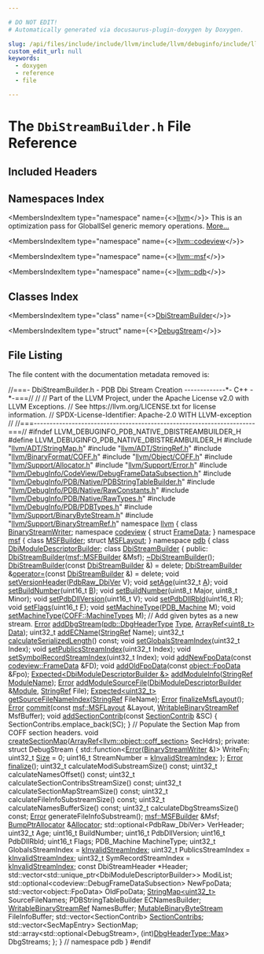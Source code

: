 ```yaml
---

# DO NOT EDIT!
# Automatically generated via docusaurus-plugin-doxygen by Doxygen.

slug: /api/files/include/include/llvm/include/llvm/debuginfo/include/llvm/debuginfo/pdb/include/llvm/debuginfo/pdb/native/dbistreambuilder-h
custom_edit_url: null
keywords:
  - doxygen
  - reference
  - file

---
```





# The `DbiStreamBuilder.h` File Reference

<DoxygenPage pluginConfig={pluginConfig}>



## Included Headers

<IncludesList>
<IncludesListItem
  filePath="llvm/ADT/StringMap.h"
  permalink="/docs/api/files/include/include/llvm/include/llvm/adt/stringmap-h"
  isLocal="true" />
<IncludesListItem
  filePath="llvm/ADT/StringRef.h"
  permalink="/docs/api/files/include/include/llvm/include/llvm/adt/stringref-h"
  isLocal="true" />
<IncludesListItem
  filePath="llvm/BinaryFormat/COFF.h"
  permalink="/docs/api/files/include/include/llvm/include/llvm/binaryformat/coff-h"
  isLocal="true" />
<IncludesListItem
  filePath="llvm/Object/COFF.h"
  permalink="/docs/api/files/include/include/llvm/include/llvm/object/coff-h"
  isLocal="true" />
<IncludesListItem
  filePath="llvm/Support/Allocator.h"
  permalink="/docs/api/files/include/include/llvm/include/llvm/support/allocator-h"
  isLocal="true" />
<IncludesListItem
  filePath="llvm/Support/Error.h"
  permalink="/docs/api/files/include/include/llvm/include/llvm/support/error-h"
  isLocal="true" />
<IncludesListItem
  filePath="llvm/DebugInfo/CodeView/DebugFrameDataSubsection.h"
  permalink="/docs/api/files/include/include/llvm/include/llvm/debuginfo/include/llvm/debuginfo/codeview/debugframedatasubsection-h"
  isLocal="true" />
<IncludesListItem
  filePath="llvm/DebugInfo/PDB/Native/PDBStringTableBuilder.h"
  permalink="/docs/api/files/include/include/llvm/include/llvm/debuginfo/include/llvm/debuginfo/pdb/include/llvm/debuginfo/pdb/native/pdbstringtablebuilder-h"
  isLocal="true" />
<IncludesListItem
  filePath="llvm/DebugInfo/PDB/Native/RawConstants.h"
  permalink="/docs/api/files/include/include/llvm/include/llvm/debuginfo/include/llvm/debuginfo/pdb/include/llvm/debuginfo/pdb/native/rawconstants-h"
  isLocal="true" />
<IncludesListItem
  filePath="llvm/DebugInfo/PDB/Native/RawTypes.h"
  permalink="/docs/api/files/include/include/llvm/include/llvm/debuginfo/include/llvm/debuginfo/pdb/include/llvm/debuginfo/pdb/native/rawtypes-h"
  isLocal="true" />
<IncludesListItem
  filePath="llvm/DebugInfo/PDB/PDBTypes.h"
  permalink="/docs/api/files/include/include/llvm/include/llvm/debuginfo/include/llvm/debuginfo/pdb/pdbtypes-h"
  isLocal="true" />
<IncludesListItem
  filePath="llvm/Support/BinaryByteStream.h"
  permalink="/docs/api/files/include/include/llvm/include/llvm/support/binarybytestream-h"
  isLocal="true" />
<IncludesListItem
  filePath="llvm/Support/BinaryStreamRef.h"
  permalink="/docs/api/files/include/include/llvm/include/llvm/support/binarystreamref-h"
  isLocal="true" />
</IncludesList>

## Namespaces Index

<MembersIndex>

<MembersIndexItem
  type="namespace"
  name={<><a href="/docs/api/namespaces/llvm">llvm</a></>}>
This is an optimization pass for GlobalISel generic memory operations. <a href="/docs/api/namespaces/llvm/#details">More...</a>
</MembersIndexItem>

<MembersIndexItem
  type="namespace"
  name={<><a href="/docs/api/namespaces/llvm/codeview">llvm::codeview</a></>}>
</MembersIndexItem>

<MembersIndexItem
  type="namespace"
  name={<><a href="/docs/api/namespaces/llvm/msf">llvm::msf</a></>}>
</MembersIndexItem>

<MembersIndexItem
  type="namespace"
  name={<><a href="/docs/api/namespaces/llvm/pdb">llvm::pdb</a></>}>
</MembersIndexItem>

</MembersIndex>

## Classes Index

<MembersIndex>

<MembersIndexItem
  type="class"
  name={<><a href="/docs/api/classes/llvm/pdb/dbistreambuilder">DbiStreamBuilder</a></>}>
</MembersIndexItem>

<MembersIndexItem
  type="struct"
  name={<><a href="/docs/api/structs/llvm/pdb/dbistreambuilder/debugstream">DebugStream</a></>}>
</MembersIndexItem>

</MembersIndex>


## File Listing

The file content with the documentation metadata removed is:

<ProgramListing>

<Link id="l00001" /><CodeLine lineNumber="1"><span class="doxyHighlightComment">//===- DbiStreamBuilder.h - PDB Dbi Stream Creation -------------&#42;- C++ -&#42;-===//</span></CodeLine>
<Link id="l00002" /><CodeLine lineNumber="2"><span class="doxyHighlightComment">//</span></CodeLine>
<Link id="l00003" /><CodeLine lineNumber="3"><span class="doxyHighlightComment">// Part of the LLVM Project, under the Apache License v2.0 with LLVM Exceptions.</span></CodeLine>
<Link id="l00004" /><CodeLine lineNumber="4"><span class="doxyHighlightComment">// See https://llvm.org/LICENSE.txt for license information.</span></CodeLine>
<Link id="l00005" /><CodeLine lineNumber="5"><span class="doxyHighlightComment">// SPDX-License-Identifier: Apache-2.0 WITH LLVM-exception</span></CodeLine>
<Link id="l00006" /><CodeLine lineNumber="6"><span class="doxyHighlightComment">//</span></CodeLine>
<Link id="l00007" /><CodeLine lineNumber="7"><span class="doxyHighlightComment">//===----------------------------------------------------------------------===//</span></CodeLine>
<Link id="l00008" /><CodeLine lineNumber="8"></CodeLine>
<Link id="l00009" /><CodeLine lineNumber="9"><span class="doxyHighlightPreprocessor">#ifndef LLVM&#95;DEBUGINFO&#95;PDB&#95;NATIVE&#95;DBISTREAMBUILDER&#95;H</span></CodeLine>
<Link id="l00010" /><CodeLine lineNumber="10"><span class="doxyHighlightPreprocessor">#define LLVM&#95;DEBUGINFO&#95;PDB&#95;NATIVE&#95;DBISTREAMBUILDER&#95;H</span></CodeLine>
<Link id="l00011" /><CodeLine lineNumber="11"></CodeLine>
<Link id="l00012" /><CodeLine lineNumber="12"><span class="doxyHighlightPreprocessor">#include &quot;<a href="/docs/api/files/include/include/llvm/include/llvm/adt/stringmap-h">llvm/ADT/StringMap.h</a>&quot;</span></CodeLine>
<Link id="l00013" /><CodeLine lineNumber="13"><span class="doxyHighlightPreprocessor">#include &quot;<a href="/docs/api/files/include/include/llvm/include/llvm/adt/stringref-h">llvm/ADT/StringRef.h</a>&quot;</span></CodeLine>
<Link id="l00014" /><CodeLine lineNumber="14"><span class="doxyHighlightPreprocessor">#include &quot;<a href="/docs/api/files/include/include/llvm/include/llvm/binaryformat/coff-h">llvm/BinaryFormat/COFF.h</a>&quot;</span></CodeLine>
<Link id="l00015" /><CodeLine lineNumber="15"><span class="doxyHighlightPreprocessor">#include &quot;<a href="/docs/api/files/include/include/llvm/include/llvm/object/coff-h">llvm/Object/COFF.h</a>&quot;</span></CodeLine>
<Link id="l00016" /><CodeLine lineNumber="16"><span class="doxyHighlightPreprocessor">#include &quot;<a href="/docs/api/files/include/include/llvm/include/llvm/support/allocator-h">llvm/Support/Allocator.h</a>&quot;</span></CodeLine>
<Link id="l00017" /><CodeLine lineNumber="17"><span class="doxyHighlightPreprocessor">#include &quot;<a href="/docs/api/files/include/include/llvm/include/llvm/support/error-h">llvm/Support/Error.h</a>&quot;</span></CodeLine>
<Link id="l00018" /><CodeLine lineNumber="18"></CodeLine>
<Link id="l00019" /><CodeLine lineNumber="19"><span class="doxyHighlightPreprocessor">#include &quot;<a href="/docs/api/files/include/include/llvm/include/llvm/debuginfo/include/llvm/debuginfo/codeview/debugframedatasubsection-h">llvm/DebugInfo/CodeView/DebugFrameDataSubsection.h</a>&quot;</span></CodeLine>
<Link id="l00020" /><CodeLine lineNumber="20"><span class="doxyHighlightPreprocessor">#include &quot;<a href="/docs/api/files/include/include/llvm/include/llvm/debuginfo/include/llvm/debuginfo/pdb/include/llvm/debuginfo/pdb/native/pdbstringtablebuilder-h">llvm/DebugInfo/PDB/Native/PDBStringTableBuilder.h</a>&quot;</span></CodeLine>
<Link id="l00021" /><CodeLine lineNumber="21"><span class="doxyHighlightPreprocessor">#include &quot;<a href="/docs/api/files/include/include/llvm/include/llvm/debuginfo/include/llvm/debuginfo/pdb/include/llvm/debuginfo/pdb/native/rawconstants-h">llvm/DebugInfo/PDB/Native/RawConstants.h</a>&quot;</span></CodeLine>
<Link id="l00022" /><CodeLine lineNumber="22"><span class="doxyHighlightPreprocessor">#include &quot;<a href="/docs/api/files/include/include/llvm/include/llvm/debuginfo/include/llvm/debuginfo/pdb/include/llvm/debuginfo/pdb/native/rawtypes-h">llvm/DebugInfo/PDB/Native/RawTypes.h</a>&quot;</span></CodeLine>
<Link id="l00023" /><CodeLine lineNumber="23"><span class="doxyHighlightPreprocessor">#include &quot;<a href="/docs/api/files/include/include/llvm/include/llvm/debuginfo/include/llvm/debuginfo/pdb/pdbtypes-h">llvm/DebugInfo/PDB/PDBTypes.h</a>&quot;</span></CodeLine>
<Link id="l00024" /><CodeLine lineNumber="24"><span class="doxyHighlightPreprocessor">#include &quot;<a href="/docs/api/files/include/include/llvm/include/llvm/support/binarybytestream-h">llvm/Support/BinaryByteStream.h</a>&quot;</span></CodeLine>
<Link id="l00025" /><CodeLine lineNumber="25"><span class="doxyHighlightPreprocessor">#include &quot;<a href="/docs/api/files/include/include/llvm/include/llvm/support/binarystreamref-h">llvm/Support/BinaryStreamRef.h</a>&quot;</span></CodeLine>
<Link id="l00026" /><CodeLine lineNumber="26"></CodeLine>
<Link id="l00027" /><CodeLine lineNumber="27"><span class="doxyHighlightKeyword">namespace </span><span class="doxyHighlight"><a href="/docs/api/namespaces/llvm">llvm</a> &#123;</span></CodeLine>
<Link id="l00028" /><CodeLine lineNumber="28"></CodeLine>
<Link id="l00029" /><CodeLine lineNumber="29"><span class="doxyHighlightKeyword">class </span><span class="doxyHighlight"><a href="/docs/api/classes/llvm/binarystreamwriter">BinaryStreamWriter</a>;</span></CodeLine>
<Link id="l00030" /><CodeLine lineNumber="30"><span class="doxyHighlightKeyword">namespace </span><span class="doxyHighlight"><a href="/docs/api/namespaces/llvm/codeview">codeview</a> &#123;</span></CodeLine>
<Link id="l00031" /><CodeLine lineNumber="31"><span class="doxyHighlightKeyword">struct </span><span class="doxyHighlight"><a href="/docs/api/structs/llvm/codeview/framedata">FrameData</a>;</span></CodeLine>
<Link id="l00032" /><CodeLine lineNumber="32"><span class="doxyHighlight">&#125;</span></CodeLine>
<Link id="l00033" /><CodeLine lineNumber="33"><span class="doxyHighlightKeyword">namespace </span><span class="doxyHighlight"><a href="/docs/api/namespaces/llvm/msf">msf</a> &#123;</span></CodeLine>
<Link id="l00034" /><CodeLine lineNumber="34"><span class="doxyHighlightKeyword">class </span><span class="doxyHighlight"><a href="/docs/api/classes/llvm/msf/msfbuilder">MSFBuilder</a>;</span></CodeLine>
<Link id="l00035" /><CodeLine lineNumber="35"><span class="doxyHighlightKeyword">struct </span><span class="doxyHighlight"><a href="/docs/api/structs/llvm/msf/msflayout">MSFLayout</a>;</span></CodeLine>
<Link id="l00036" /><CodeLine lineNumber="36"><span class="doxyHighlight">&#125;</span></CodeLine>
<Link id="l00037" /><CodeLine lineNumber="37"><span class="doxyHighlightKeyword">namespace </span><span class="doxyHighlight"><a href="/docs/api/namespaces/llvm/pdb">pdb</a> &#123;</span></CodeLine>
<Link id="l00038" /><CodeLine lineNumber="38"><span class="doxyHighlightKeyword">class </span><span class="doxyHighlight"><a href="/docs/api/classes/llvm/pdb/dbimoduledescriptorbuilder">DbiModuleDescriptorBuilder</a>;</span></CodeLine>
<Link id="l00039" /><CodeLine lineNumber="39"></CodeLine>
<Link id="l00040" /><CodeLine lineNumber="40" lineLink="/docs/api/classes/llvm/pdb/dbistreambuilder"><span class="doxyHighlightKeyword">class </span><span class="doxyHighlight"><a href="/docs/api/classes/llvm/pdb/dbistreambuilder/#ade8b11c7326cb88b9a8ea8a63a4bc5ac">DbiStreamBuilder</a> &#123;</span></CodeLine>
<Link id="l00041" /><CodeLine lineNumber="41"><span class="doxyHighlightKeyword">public</span><span class="doxyHighlight">:</span></CodeLine>
<Link id="l00042" /><CodeLine lineNumber="42"><span class="doxyHighlight">  <a href="/docs/api/classes/llvm/pdb/dbistreambuilder/#ade8b11c7326cb88b9a8ea8a63a4bc5ac">DbiStreamBuilder</a>(<a href="/docs/api/classes/llvm/msf/msfbuilder">msf::MSFBuilder</a> &amp;Msf);</span></CodeLine>
<Link id="l00043" /><CodeLine lineNumber="43" lineLink="/docs/api/classes/llvm/pdb/dbistreambuilder/#a32c078924728f0cb75e0efddf65bb51e"><span class="doxyHighlight">  <a href="/docs/api/classes/llvm/pdb/dbistreambuilder/#a32c078924728f0cb75e0efddf65bb51e">~DbiStreamBuilder</a>();</span></CodeLine>
<Link id="l00044" /><CodeLine lineNumber="44"></CodeLine>
<Link id="l00045" /><CodeLine lineNumber="45" lineLink="/docs/api/classes/llvm/pdb/dbistreambuilder/#a3157d54d323df1ac8f31ffd28f4e78b6"><span class="doxyHighlight">  <a href="/docs/api/classes/llvm/pdb/dbistreambuilder/#a3157d54d323df1ac8f31ffd28f4e78b6">DbiStreamBuilder</a>(</span><span class="doxyHighlightKeyword">const</span><span class="doxyHighlight"> <a href="/docs/api/classes/llvm/pdb/dbistreambuilder/#ade8b11c7326cb88b9a8ea8a63a4bc5ac">DbiStreamBuilder</a> &amp;) = </span><span class="doxyHighlightKeyword">delete</span><span class="doxyHighlight">;</span></CodeLine>
<Link id="l00046" /><CodeLine lineNumber="46" lineLink="/docs/api/classes/llvm/pdb/dbistreambuilder/#a518a4bcd36a0656def194abcf38eeb16"><span class="doxyHighlight">  <a href="/docs/api/classes/llvm/pdb/dbistreambuilder/#ade8b11c7326cb88b9a8ea8a63a4bc5ac">DbiStreamBuilder</a> &amp;<a href="/docs/api/classes/llvm/pdb/dbistreambuilder/#a518a4bcd36a0656def194abcf38eeb16">operator=</a>(</span><span class="doxyHighlightKeyword">const</span><span class="doxyHighlight"> <a href="/docs/api/classes/llvm/pdb/dbistreambuilder/#ade8b11c7326cb88b9a8ea8a63a4bc5ac">DbiStreamBuilder</a> &amp;) = </span><span class="doxyHighlightKeyword">delete</span><span class="doxyHighlight">;</span></CodeLine>
<Link id="l00047" /><CodeLine lineNumber="47"></CodeLine>
<Link id="l00048" /><CodeLine lineNumber="48"><span class="doxyHighlight">  </span><span class="doxyHighlightKeywordType">void</span><span class="doxyHighlight"> <a href="/docs/api/classes/llvm/pdb/dbistreambuilder/#a7b195463aa04bb546e7f49811d33e984">setVersionHeader</a>(<a href="/docs/api/namespaces/llvm/pdb/#a9d89da1d1c09b15fbb63c9c4495c73ad">PdbRaw&#95;DbiVer</a> V);</span></CodeLine>
<Link id="l00049" /><CodeLine lineNumber="49"><span class="doxyHighlight">  </span><span class="doxyHighlightKeywordType">void</span><span class="doxyHighlight"> <a href="/docs/api/classes/llvm/pdb/dbistreambuilder/#a366d32540ef70d6ece4dea5e38ecee67">setAge</a>(uint32&#95;t <a href="/docs/api/files/lib/lib/ir/builtingcs-cpp/#a2e38c85003a042421cde1647632d0b72">A</a>);</span></CodeLine>
<Link id="l00050" /><CodeLine lineNumber="50"><span class="doxyHighlight">  </span><span class="doxyHighlightKeywordType">void</span><span class="doxyHighlight"> <a href="/docs/api/classes/llvm/pdb/dbistreambuilder/#ad0dca1c055e9659a944e4c35acad8342">setBuildNumber</a>(uint16&#95;t <a href="/docs/api/files/lib/lib/ir/builtingcs-cpp/#ae76959fe811ba090de4cba69ac00f1da">B</a>);</span></CodeLine>
<Link id="l00051" /><CodeLine lineNumber="51"><span class="doxyHighlight">  </span><span class="doxyHighlightKeywordType">void</span><span class="doxyHighlight"> <a href="/docs/api/classes/llvm/pdb/dbistreambuilder/#ad0dca1c055e9659a944e4c35acad8342">setBuildNumber</a>(uint8&#95;t Major, uint8&#95;t Minor);</span></CodeLine>
<Link id="l00052" /><CodeLine lineNumber="52"><span class="doxyHighlight">  </span><span class="doxyHighlightKeywordType">void</span><span class="doxyHighlight"> <a href="/docs/api/classes/llvm/pdb/dbistreambuilder/#ad58b2fed92d99a7374f3f241694838bb">setPdbDllVersion</a>(uint16&#95;t V);</span></CodeLine>
<Link id="l00053" /><CodeLine lineNumber="53"><span class="doxyHighlight">  </span><span class="doxyHighlightKeywordType">void</span><span class="doxyHighlight"> <a href="/docs/api/classes/llvm/pdb/dbistreambuilder/#adb6cb5fb34e5d064e695f1e890626ee7">setPdbDllRbld</a>(uint16&#95;t R);</span></CodeLine>
<Link id="l00054" /><CodeLine lineNumber="54"><span class="doxyHighlight">  </span><span class="doxyHighlightKeywordType">void</span><span class="doxyHighlight"> <a href="/docs/api/classes/llvm/pdb/dbistreambuilder/#a1c65fd3dc60e93ffc98102a21eea419f">setFlags</a>(uint16&#95;t <a href="/docs/api/files/lib/lib/support/md5-cpp/#a96d73bbd7af15cb1fc38c3f4a3bd82e9">F</a>);</span></CodeLine>
<Link id="l00055" /><CodeLine lineNumber="55"><span class="doxyHighlight">  </span><span class="doxyHighlightKeywordType">void</span><span class="doxyHighlight"> <a href="/docs/api/classes/llvm/pdb/dbistreambuilder/#ad8c98e4b45f3be5cf2f1cede1cba7429">setMachineType</a>(<a href="/docs/api/namespaces/llvm/pdb/#a1928545fad40360ae644901d7308cbeb">PDB&#95;Machine</a> M);</span></CodeLine>
<Link id="l00056" /><CodeLine lineNumber="56"><span class="doxyHighlight">  </span><span class="doxyHighlightKeywordType">void</span><span class="doxyHighlight"> <a href="/docs/api/classes/llvm/pdb/dbistreambuilder/#ad8c98e4b45f3be5cf2f1cede1cba7429">setMachineType</a>(<a href="/docs/api/namespaces/llvm/coff/#a38731f9b23370e15ad002c2a712d89a8">COFF::MachineTypes</a> M);</span></CodeLine>
<Link id="l00057" /><CodeLine lineNumber="57"></CodeLine>
<Link id="l00058" /><CodeLine lineNumber="58"><span class="doxyHighlight">  </span><span class="doxyHighlightComment">// Add given bytes as a new stream.</span></CodeLine>
<Link id="l00059" /><CodeLine lineNumber="59"><span class="doxyHighlight">  <a href="/docs/api/classes/llvm/error">Error</a> <a href="/docs/api/classes/llvm/pdb/dbistreambuilder/#ab0e928a8582cc80c0c1a801fbafe5e3f">addDbgStream</a>(<a href="/docs/api/namespaces/llvm/pdb/#a81a0fae24e6bdfe240da4249a8da5978">pdb::DbgHeaderType</a> <a href="/docs/api/namespaces/llvm/pdb/#a952cb7401a07c49e2879fbfc92f0dc2caa1fa27779242b4902f7ae3bdd5c6d508">Type</a>, <a href="/docs/api/classes/llvm/arrayref">ArrayRef&lt;uint8&#95;t&gt;</a> <a href="/docs/api/namespaces/llvm/pdb/#a33e853ec74d48b1340d1d4bae772d30baf6068daa29dbb05a7ead1e3b5a48bbee">Data</a>);</span></CodeLine>
<Link id="l00060" /><CodeLine lineNumber="60"></CodeLine>
<Link id="l00061" /><CodeLine lineNumber="61"><span class="doxyHighlight">  uint32&#95;t <a href="/docs/api/classes/llvm/pdb/dbistreambuilder/#ab67c9f9fa2588d0749a0899a48f6fece">addECName</a>(<a href="/docs/api/classes/llvm/stringref">StringRef</a> Name);</span></CodeLine>
<Link id="l00062" /><CodeLine lineNumber="62"></CodeLine>
<Link id="l00063" /><CodeLine lineNumber="63"><span class="doxyHighlight">  uint32&#95;t <a href="/docs/api/classes/llvm/pdb/dbistreambuilder/#a9c2ea5c296f5477e523752f0dd14ccce">calculateSerializedLength</a>() </span><span class="doxyHighlightKeyword">const</span><span class="doxyHighlight">;</span></CodeLine>
<Link id="l00064" /><CodeLine lineNumber="64"></CodeLine>
<Link id="l00065" /><CodeLine lineNumber="65"><span class="doxyHighlight">  </span><span class="doxyHighlightKeywordType">void</span><span class="doxyHighlight"> <a href="/docs/api/classes/llvm/pdb/dbistreambuilder/#a473ff72cba66201c7570c77965edd4bf">setGlobalsStreamIndex</a>(uint32&#95;t Index);</span></CodeLine>
<Link id="l00066" /><CodeLine lineNumber="66"><span class="doxyHighlight">  </span><span class="doxyHighlightKeywordType">void</span><span class="doxyHighlight"> <a href="/docs/api/classes/llvm/pdb/dbistreambuilder/#a1bc0342e848a2af340f82d36ec1a9781">setPublicsStreamIndex</a>(uint32&#95;t Index);</span></CodeLine>
<Link id="l00067" /><CodeLine lineNumber="67"><span class="doxyHighlight">  </span><span class="doxyHighlightKeywordType">void</span><span class="doxyHighlight"> <a href="/docs/api/classes/llvm/pdb/dbistreambuilder/#a5679b7659354176c55a5b98ee2bd1f7a">setSymbolRecordStreamIndex</a>(uint32&#95;t Index);</span></CodeLine>
<Link id="l00068" /><CodeLine lineNumber="68"><span class="doxyHighlight">  </span><span class="doxyHighlightKeywordType">void</span><span class="doxyHighlight"> <a href="/docs/api/classes/llvm/pdb/dbistreambuilder/#a6af3c0a494b93dc54641d5dfc11b0180">addNewFpoData</a>(</span><span class="doxyHighlightKeyword">const</span><span class="doxyHighlight"> <a href="/docs/api/structs/llvm/codeview/framedata">codeview::FrameData</a> &amp;FD);</span></CodeLine>
<Link id="l00069" /><CodeLine lineNumber="69"><span class="doxyHighlight">  </span><span class="doxyHighlightKeywordType">void</span><span class="doxyHighlight"> <a href="/docs/api/classes/llvm/pdb/dbistreambuilder/#a13671ba84985ac0b3036936117a239a8">addOldFpoData</a>(</span><span class="doxyHighlightKeyword">const</span><span class="doxyHighlight"> <a href="/docs/api/structs/llvm/object/fpodata">object::FpoData</a> &amp;Fpo);</span></CodeLine>
<Link id="l00070" /><CodeLine lineNumber="70"></CodeLine>
<Link id="l00071" /><CodeLine lineNumber="71"><span class="doxyHighlight">  <a href="/docs/api/classes/llvm/expected">Expected&lt;DbiModuleDescriptorBuilder &amp;&gt;</a> <a href="/docs/api/classes/llvm/pdb/dbistreambuilder/#a949fc9dad1ae446a198e279f634e37de">addModuleInfo</a>(<a href="/docs/api/classes/llvm/stringref">StringRef</a> <a href="/docs/api/structs/modulename">ModuleName</a>);</span></CodeLine>
<Link id="l00072" /><CodeLine lineNumber="72"><span class="doxyHighlight">  <a href="/docs/api/classes/llvm/error">Error</a> <a href="/docs/api/classes/llvm/pdb/dbistreambuilder/#a2eefa19d8b34f07195f45aa3d8fee72a">addModuleSourceFile</a>(<a href="/docs/api/classes/llvm/pdb/dbimoduledescriptorbuilder">DbiModuleDescriptorBuilder</a> &amp;<a href="/docs/api/classes/llvm/module">Module</a>, <a href="/docs/api/classes/llvm/stringref">StringRef</a> File);</span></CodeLine>
<Link id="l00073" /><CodeLine lineNumber="73"><span class="doxyHighlight">  <a href="/docs/api/classes/llvm/expected">Expected&lt;uint32&#95;t&gt;</a> <a href="/docs/api/classes/llvm/pdb/dbistreambuilder/#a47989da3bd035a6b64ddca4ac35103fd">getSourceFileNameIndex</a>(<a href="/docs/api/classes/llvm/stringref">StringRef</a> FileName);</span></CodeLine>
<Link id="l00074" /><CodeLine lineNumber="74"></CodeLine>
<Link id="l00075" /><CodeLine lineNumber="75"><span class="doxyHighlight">  <a href="/docs/api/classes/llvm/error">Error</a> <a href="/docs/api/classes/llvm/pdb/dbistreambuilder/#a4dbf36873ea777c97316bb56cb47e78c">finalizeMsfLayout</a>();</span></CodeLine>
<Link id="l00076" /><CodeLine lineNumber="76"></CodeLine>
<Link id="l00077" /><CodeLine lineNumber="77"><span class="doxyHighlight">  <a href="/docs/api/classes/llvm/error">Error</a> <a href="/docs/api/classes/llvm/pdb/dbistreambuilder/#a8dbe73960ff993f556bc2b82131983fb">commit</a>(</span><span class="doxyHighlightKeyword">const</span><span class="doxyHighlight"> <a href="/docs/api/structs/llvm/msf/msflayout">msf::MSFLayout</a> &amp;Layout, <a href="/docs/api/classes/llvm/writablebinarystreamref">WritableBinaryStreamRef</a> MsfBuffer);</span></CodeLine>
<Link id="l00078" /><CodeLine lineNumber="78"></CodeLine>
<Link id="l00079" /><CodeLine lineNumber="79" lineLink="/docs/api/classes/llvm/pdb/dbistreambuilder/#a02145a3f43c601512fb407c10f1a6ac1"><span class="doxyHighlight">  </span><span class="doxyHighlightKeywordType">void</span><span class="doxyHighlight"> <a href="/docs/api/classes/llvm/pdb/dbistreambuilder/#a02145a3f43c601512fb407c10f1a6ac1">addSectionContrib</a>(</span><span class="doxyHighlightKeyword">const</span><span class="doxyHighlight"> <a href="/docs/api/structs/llvm/pdb/sectioncontrib">SectionContrib</a> &amp;SC) &#123;</span></CodeLine>
<Link id="l00080" /><CodeLine lineNumber="80"><span class="doxyHighlight">    SectionContribs.emplace&#95;back(SC);</span></CodeLine>
<Link id="l00081" /><CodeLine lineNumber="81"><span class="doxyHighlight">  &#125;</span></CodeLine>
<Link id="l00082" /><CodeLine lineNumber="82"></CodeLine>
<Link id="l00083" /><CodeLine lineNumber="83"><span class="doxyHighlight">  </span><span class="doxyHighlightComment">// Populate the Section Map from COFF section headers.</span></CodeLine>
<Link id="l00084" /><CodeLine lineNumber="84"><span class="doxyHighlight">  </span><span class="doxyHighlightKeywordType">void</span><span class="doxyHighlight"> <a href="/docs/api/classes/llvm/pdb/dbistreambuilder/#a0af5d507fc700e7925e19c7e2911be9b">createSectionMap</a>(<a href="/docs/api/classes/llvm/arrayref">ArrayRef&lt;llvm::object::coff&#95;section&gt;</a> SecHdrs);</span></CodeLine>
<Link id="l00085" /><CodeLine lineNumber="85"></CodeLine>
<Link id="l00086" /><CodeLine lineNumber="86"><span class="doxyHighlightKeyword">private</span><span class="doxyHighlight">:</span></CodeLine>
<Link id="l00087" /><CodeLine lineNumber="87"><span class="doxyHighlight">  </span><span class="doxyHighlightKeyword">struct </span><span class="doxyHighlight">DebugStream &#123;</span></CodeLine>
<Link id="l00088" /><CodeLine lineNumber="88"><span class="doxyHighlight">    std::function&lt;<a href="/docs/api/namespaces/llvm/#ac226f3d2b9ca090171a8e0a8cb92c343a902b0d55fddef6f8d651fe1035b7d4bd">Error</a>(<a href="/docs/api/classes/llvm/binarystreamwriter">BinaryStreamWriter</a> &amp;)&gt; WriteFn;</span></CodeLine>
<Link id="l00089" /><CodeLine lineNumber="89"><span class="doxyHighlight">    uint32&#95;t <a href="/docs/api/files/lib/lib/analysis/inlineorder-cpp/#a7ee6f0cb51c3b9056199e9a0001fe8c3a6f6cb72d544962fa333e2e34ce64f719">Size</a> = 0;</span></CodeLine>
<Link id="l00090" /><CodeLine lineNumber="90"><span class="doxyHighlight">    uint16&#95;t StreamNumber = <a href="/docs/api/namespaces/llvm/pdb/#a0a7a9a9849fa2f1e5dec7a99ba9530da">kInvalidStreamIndex</a>;</span></CodeLine>
<Link id="l00091" /><CodeLine lineNumber="91"><span class="doxyHighlight">  &#125;;</span></CodeLine>
<Link id="l00092" /><CodeLine lineNumber="92"></CodeLine>
<Link id="l00093" /><CodeLine lineNumber="93"><span class="doxyHighlight">  <a href="/docs/api/classes/llvm/error">Error</a> <a href="/docs/api/files/lib/lib/target/lib/target/arc/arcbranchfinalize-cpp/#a8e08eb3768ea6054b445ad1e5f0b9bba">finalize</a>();</span></CodeLine>
<Link id="l00094" /><CodeLine lineNumber="94"><span class="doxyHighlight">  uint32&#95;t calculateModiSubstreamSize() </span><span class="doxyHighlightKeyword">const</span><span class="doxyHighlight">;</span></CodeLine>
<Link id="l00095" /><CodeLine lineNumber="95"><span class="doxyHighlight">  uint32&#95;t calculateNamesOffset() </span><span class="doxyHighlightKeyword">const</span><span class="doxyHighlight">;</span></CodeLine>
<Link id="l00096" /><CodeLine lineNumber="96"><span class="doxyHighlight">  uint32&#95;t calculateSectionContribsStreamSize() </span><span class="doxyHighlightKeyword">const</span><span class="doxyHighlight">;</span></CodeLine>
<Link id="l00097" /><CodeLine lineNumber="97"><span class="doxyHighlight">  uint32&#95;t calculateSectionMapStreamSize() </span><span class="doxyHighlightKeyword">const</span><span class="doxyHighlight">;</span></CodeLine>
<Link id="l00098" /><CodeLine lineNumber="98"><span class="doxyHighlight">  uint32&#95;t calculateFileInfoSubstreamSize() </span><span class="doxyHighlightKeyword">const</span><span class="doxyHighlight">;</span></CodeLine>
<Link id="l00099" /><CodeLine lineNumber="99"><span class="doxyHighlight">  uint32&#95;t calculateNamesBufferSize() </span><span class="doxyHighlightKeyword">const</span><span class="doxyHighlight">;</span></CodeLine>
<Link id="l00100" /><CodeLine lineNumber="100"><span class="doxyHighlight">  uint32&#95;t calculateDbgStreamsSize() </span><span class="doxyHighlightKeyword">const</span><span class="doxyHighlight">;</span></CodeLine>
<Link id="l00101" /><CodeLine lineNumber="101"></CodeLine>
<Link id="l00102" /><CodeLine lineNumber="102"><span class="doxyHighlight">  <a href="/docs/api/classes/llvm/error">Error</a> generateFileInfoSubstream();</span></CodeLine>
<Link id="l00103" /><CodeLine lineNumber="103"></CodeLine>
<Link id="l00104" /><CodeLine lineNumber="104"><span class="doxyHighlight">  <a href="/docs/api/classes/llvm/msf/msfbuilder">msf::MSFBuilder</a> &amp;Msf;</span></CodeLine>
<Link id="l00105" /><CodeLine lineNumber="105"><span class="doxyHighlight">  <a href="/docs/api/namespaces/llvm/#a8e612822d4ba7bb36c9c79582a567108">BumpPtrAllocator</a> &amp;<a href="/docs/api/files/lib/lib/codegen/regallocbasic-cpp/#ad5d00e1d77644d95847b9bf8da12b759">Allocator</a>;</span></CodeLine>
<Link id="l00106" /><CodeLine lineNumber="106"></CodeLine>
<Link id="l00107" /><CodeLine lineNumber="107"><span class="doxyHighlight">  std::optional&lt;PdbRaw&#95;DbiVer&gt; VerHeader;</span></CodeLine>
<Link id="l00108" /><CodeLine lineNumber="108"><span class="doxyHighlight">  uint32&#95;t Age;</span></CodeLine>
<Link id="l00109" /><CodeLine lineNumber="109"><span class="doxyHighlight">  uint16&#95;t BuildNumber;</span></CodeLine>
<Link id="l00110" /><CodeLine lineNumber="110"><span class="doxyHighlight">  uint16&#95;t PdbDllVersion;</span></CodeLine>
<Link id="l00111" /><CodeLine lineNumber="111"><span class="doxyHighlight">  uint16&#95;t PdbDllRbld;</span></CodeLine>
<Link id="l00112" /><CodeLine lineNumber="112"><span class="doxyHighlight">  uint16&#95;t Flags;</span></CodeLine>
<Link id="l00113" /><CodeLine lineNumber="113"><span class="doxyHighlight">  PDB&#95;Machine MachineType;</span></CodeLine>
<Link id="l00114" /><CodeLine lineNumber="114"><span class="doxyHighlight">  uint32&#95;t GlobalsStreamIndex = <a href="/docs/api/namespaces/llvm/pdb/#a0a7a9a9849fa2f1e5dec7a99ba9530da">kInvalidStreamIndex</a>;</span></CodeLine>
<Link id="l00115" /><CodeLine lineNumber="115"><span class="doxyHighlight">  uint32&#95;t PublicsStreamIndex = <a href="/docs/api/namespaces/llvm/pdb/#a0a7a9a9849fa2f1e5dec7a99ba9530da">kInvalidStreamIndex</a>;</span></CodeLine>
<Link id="l00116" /><CodeLine lineNumber="116"><span class="doxyHighlight">  uint32&#95;t SymRecordStreamIndex = <a href="/docs/api/namespaces/llvm/pdb/#a0a7a9a9849fa2f1e5dec7a99ba9530da">kInvalidStreamIndex</a>;</span></CodeLine>
<Link id="l00117" /><CodeLine lineNumber="117"></CodeLine>
<Link id="l00118" /><CodeLine lineNumber="118"><span class="doxyHighlight">  </span><span class="doxyHighlightKeyword">const</span><span class="doxyHighlight"> DbiStreamHeader &#42;Header;</span></CodeLine>
<Link id="l00119" /><CodeLine lineNumber="119"></CodeLine>
<Link id="l00120" /><CodeLine lineNumber="120"><span class="doxyHighlight">  std::vector&lt;std::unique&#95;ptr&lt;DbiModuleDescriptorBuilder&gt;&gt; ModiList;</span></CodeLine>
<Link id="l00121" /><CodeLine lineNumber="121"></CodeLine>
<Link id="l00122" /><CodeLine lineNumber="122"><span class="doxyHighlight">  std::optional&lt;codeview::DebugFrameDataSubsection&gt; NewFpoData;</span></CodeLine>
<Link id="l00123" /><CodeLine lineNumber="123"><span class="doxyHighlight">  std::vector&lt;object::FpoData&gt; OldFpoData;</span></CodeLine>
<Link id="l00124" /><CodeLine lineNumber="124"></CodeLine>
<Link id="l00125" /><CodeLine lineNumber="125"><span class="doxyHighlight">  <a href="/docs/api/classes/llvm/stringmap">StringMap&lt;uint32&#95;t&gt;</a> SourceFileNames;</span></CodeLine>
<Link id="l00126" /><CodeLine lineNumber="126"></CodeLine>
<Link id="l00127" /><CodeLine lineNumber="127"><span class="doxyHighlight">  PDBStringTableBuilder ECNamesBuilder;</span></CodeLine>
<Link id="l00128" /><CodeLine lineNumber="128"><span class="doxyHighlight">  <a href="/docs/api/classes/llvm/writablebinarystreamref">WritableBinaryStreamRef</a> NamesBuffer;</span></CodeLine>
<Link id="l00129" /><CodeLine lineNumber="129"><span class="doxyHighlight">  <a href="/docs/api/classes/llvm/mutablebinarybytestream">MutableBinaryByteStream</a> FileInfoBuffer;</span></CodeLine>
<Link id="l00130" /><CodeLine lineNumber="130"><span class="doxyHighlight">  std::vector&lt;SectionContrib&gt; <a href="/docs/api/namespaces/llvm/pdb/#a2632601eef2a7254d0d50e82ba2ab620a46a790fcacc97f55b278ac1090323fd3">SectionContribs</a>;</span></CodeLine>
<Link id="l00131" /><CodeLine lineNumber="131"><span class="doxyHighlight">  std::vector&lt;SecMapEntry&gt; SectionMap;</span></CodeLine>
<Link id="l00132" /><CodeLine lineNumber="132"><span class="doxyHighlight">  std::array&lt;std::optional&lt;DebugStream&gt;, (int)<a href="/docs/api/namespaces/llvm/pdb/#a81a0fae24e6bdfe240da4249a8da5978a6a061313d22e51e0f25b7cd4dc065233">DbgHeaderType::Max</a>&gt; DbgStreams;</span></CodeLine>
<Link id="l00133" /><CodeLine lineNumber="133"><span class="doxyHighlight">&#125;;</span></CodeLine>
<Link id="l00134" /><CodeLine lineNumber="134"><span class="doxyHighlight">&#125; </span><span class="doxyHighlightComment">// namespace pdb</span></CodeLine>
<Link id="l00135" /><CodeLine lineNumber="135"><span class="doxyHighlight">&#125;</span></CodeLine>
<Link id="l00136" /><CodeLine lineNumber="136"></CodeLine>
<Link id="l00137" /><CodeLine lineNumber="137"><span class="doxyHighlightPreprocessor">#endif</span></CodeLine>

</ProgramListing>


</DoxygenPage>
